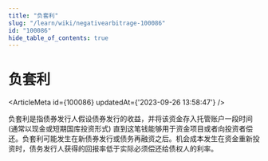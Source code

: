 ```yaml
---
title: "负套利"
slug: "/learn/wiki/negativearbitrage-100086"
id: "100086"
hide_table_of_contents: true
---
```



# 负套利

<ArticleMeta id={100086} updatedAt={'2023-09-26 13:58:47'} />
<div className='border-solid border-b border-t-0 my-4 border-[var(--ifm-color-gray-300)]' />

负套利是指债券发行人假设债券发行的收益，并将该资金存入托管账户一段时间 (通常以现金或短期国库投资形式) 直到这笔钱能够用于资金项目或者向投资者偿还。负套利可能发生在新债券发行或债务再融资之后。机会成本发生在资金重新投资时，债务发行人获得的回报率低于实际必须偿还给债权人的利率。

